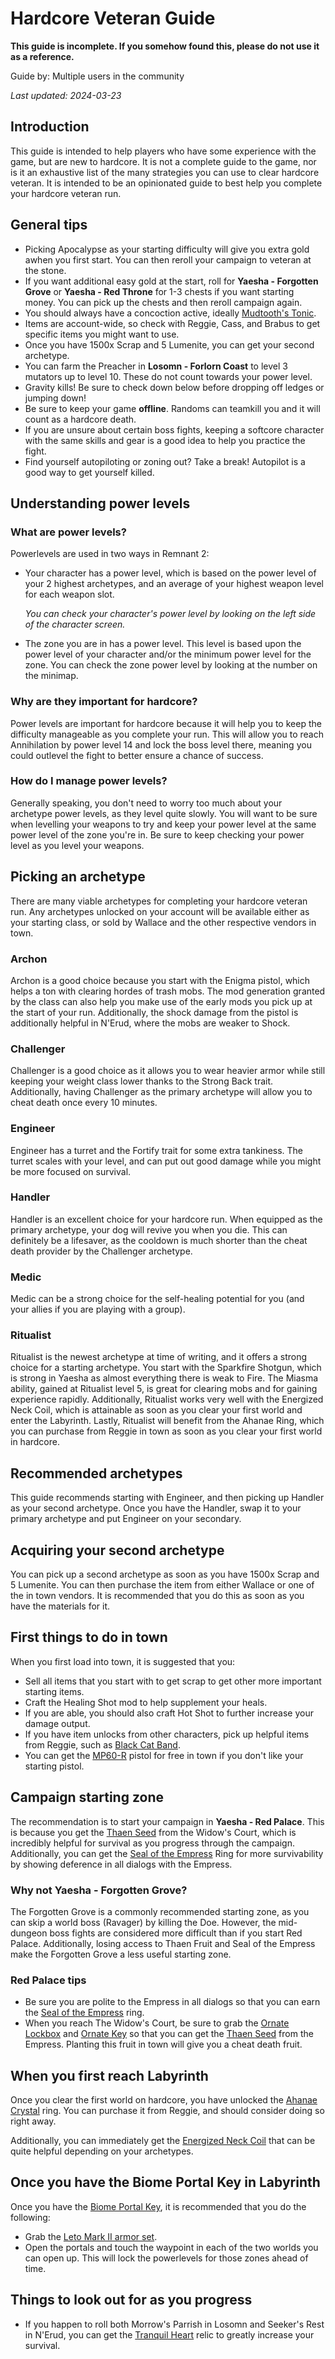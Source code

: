 # Hardcore Veteran Guide

**This guide is incomplete. If you somehow found this, please do not use it as a reference.**

Guide by: Multiple users in the community

_Last updated: 2024-03-23_

## Introduction

This guide is intended to help players who have some experience with the game, but are new to hardcore. It is not a complete guide to the game, nor is it an exhaustive list of the many strategies you can use to clear hardcore veteran. It is intended to be an opinionated guide to best help you complete your hardcore veteran run.

## General tips

- Picking Apocalypse as your starting difficulty will give you extra gold awhen you first start. You can then reroll your campaign to veteran at the stone.
- If you want additional easy gold at the start, roll for **Yaesha - Forgotten Grove** or **Yaesha - Red Throne** for 1-3 chests if you want starting money. You can pick up the chests and then reroll campaign again.
- You should always have a concoction active, ideally [Mudtooth's Tonic](https://remnant.wiki/Mudtooth%27s_Tonic).
- Items are account-wide, so check with Reggie, Cass, and Brabus to get specific items you might want to use.
- Once you have 1500x Scrap and 5 Lumenite, you can get your second archetype.
- You can farm the Preacher in **Losomn - Forlorn Coast** to level 3 mutators up to level 10. These do not count towards your power level.
- Gravity kills! Be sure to check down below before dropping off ledges or jumping down!
- Be sure to keep your game **offline**. Randoms can teamkill you and it will count as a hardcore death.
- If you are unsure about certain boss fights, keeping a softcore character with the same skills and gear is a good idea to help you practice the fight.
- Find yourself autopiloting or zoning out? Take a break! Autopilot is a good way to get yourself killed.

## Understanding power levels

### What are power levels?

Powerlevels are used in two ways in Remnant 2:

- Your character has a power level, which is based on the power level of your 2 highest archetypes, and an average of your highest weapon level for each weapon slot.

  _You can check your character's power level by looking on the left side of the character screen._

- The zone you are in has a power level. This level is based upon the power level of your character and/or the minimum power level for the zone. You can check the zone power level by looking at the number on the minimap.

### Why are they important for hardcore?

Power levels are important for hardcore because it will help you to keep the difficulty manageable as you complete your run. This will allow you to reach Annihilation by power level 14 and lock the boss level there, meaning you could outlevel the fight to better ensure a chance of success.

### How do I manage power levels?

Generally speaking, you don't need to worry too much about your archetype power levels, as they level quite slowly. You will want to be sure when levelling your weapons to try and keep your power level at the same power level of the zone you're in. Be sure to keep checking your power level as you level your weapons.

## Picking an archetype

There are many viable archetypes for completing your hardcore veteran run. Any archetypes unlocked on your account will be available either as your starting class, or sold by Wallace and the other respective vendors in town.

### Archon

Archon is a good choice because you start with the Enigma pistol, which helps a ton with clearing hordes of trash mobs. The mod generation granted by the class can also help you make use of the early mods you pick up at the start of your run. Additionally, the shock damage from the pistol is additionally helpful in N'Erud, where the mobs are weaker to Shock.

### Challenger

Challenger is a good choice as it allows you to wear heavier armor while still keeping your weight class lower thanks to the Strong Back trait. Additionally, having Challenger as the primary archetype will allow you to cheat death once every 10 minutes.

### Engineer

Engineer has a turret and the Fortify trait for some extra tankiness. The turret scales with your level, and can put out good damage while you might be more focused on survival.

### Handler

Handler is an excellent choice for your hardcore run. When equipped as the primary archetype, your dog will revive you when you die. This can definitely be a lifesaver, as the cooldown is much shorter than the cheat death provider by the Challenger archetype.

### Medic

Medic can be a strong choice for the self-healing potential for you (and your allies if you are playing with a group).

### Ritualist

Ritualist is the newest archetype at time of writing, and it offers a strong choice for a starting archetype. You start with the Sparkfire Shotgun, which is strong in Yaesha as almost everything there is weak to Fire. The Miasma ability, gained at Ritualist level 5, is great for clearing mobs and for gaining experience rapidly. Additionally, Ritualist works very well with the Energized Neck Coil, which is attainable as soon as you clear your first world and enter the Labyrinth. Lastly, Ritualist will benefit from the Ahanae Ring, which you can purchase from Reggie in town as soon as you clear your first world in hardcore.

## Recommended archetypes

This guide recommends starting with Engineer, and then picking up Handler as your second archetype. Once you have the Handler, swap it to your primary archetype and put Engineer on your secondary.

## Acquiring your second archetype

You can pick up a second archetype as soon as you have 1500x Scrap and 5 Lumenite. You can then purchase the item from either Wallace or one of the in town vendors. It is recommended that you do this as soon as you have the materials for it.

## First things to do in town

When you first load into town, it is suggested that you:

- Sell all items that you start with to get scrap to get other more important starting items.
- Craft the Healing Shot mod to help supplement your heals.
- If you are able, you should also craft Hot Shot to further increase your damage output.
- If you have item unlocks from other characters, pick up helpful items from Reggie, such as [Black Cat Band](https://remnant.wiki/Black_Cat_Band).
- You can get the [MP60-R](https://remnant.wiki/MP60-R) pistol for free in town if you don't like your starting pistol.

## Campaign starting zone

The recommendation is to start your campaign in **Yaesha - Red Palace**. This is because you get the [Thaen Seed](https://remnant.wiki/Thaen_Seed) from the Widow's Court, which is incredibly helpful for survival as you progress through the campaign. Additionally, you can get the [Seal of the Empress](https://remnant.wiki/Seal_of_the_Empress) Ring for more survivability by showing deference in all dialogs with the Empress.

### Why not Yaesha - Forgotten Grove?

The Forgotten Grove is a commonly recommended starting zone, as you can skip a world boss (Ravager) by killing the Doe. However, the mid-dungeon boss fights are considered more difficult than if you start Red Palace. Additionally, losing access to Thaen Fruit and Seal of the Empress make the Forgotten Grove a less useful starting zone.

### Red Palace tips

- Be sure you are polite to the Empress in all dialogs so that you can earn the [Seal of the Empress](https://remnant.wiki/Seal_of_the_Empress) ring.
- When you reach The Widow's Court, be sure to grab the [Ornate Lockbox](https://remnant.wiki/Ornate_Lockbox) and [Ornate Key](https://remnant.wiki/Ornate_Key) so that you can get the [Thaen Seed](https://remnant.wiki/Thaen_Seed) from the Empress. Planting this fruit in town will give you a cheat death fruit.

## When you first reach Labyrinth

Once you clear the first world on hardcore, you have unlocked the [Ahanae Crystal](https://remnant.wiki/Ahanae_Crystal) ring. You can purchase it from Reggie, and should consider doing so right away.

Additionally, you can immediately get the [Energized Neck Coil](https://remnant.wiki/Energized_Neck_Coil) that can be quite helpful depending on your archetypes.

## Once you have the Biome Portal Key in Labyrinth

Once you have the [Biome Portal Key](https://remnant.wiki/Biome_Portal_Key), it is recommended that you do the following:

- Grab the [Leto Mark II armor set](https://remnant.wiki/Leto_Mark_II_Armor).
- Open the portals and touch the waypoint in each of the two worlds you can open up. This will lock the powerlevels for those zones ahead of time.

## Things to look out for as you progress

- If you happen to roll both Morrow's Parrish in Losomn and Seeker's Rest in N'Erud, you can get the [Tranquil Heart](https://remnant.wiki/Tranquil_Heart) relic to greatly increase your survival.
